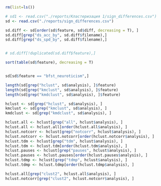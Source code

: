 
```r
rm(list=ls())

# sd1 <- read.csv("./reports/Кластеризация 1/sign_differences.csv")
sd <- read.csv("./reports/sign_differences.csv")
```


```r
sd.diff <- sd[order(sd$feature, sd$diff, decreasing = T), ]
sd.diff[grep("ds_acc_by", sd.diff$filename),]
sd.diff[grep("ds_spd_by", sd.diff$filename),]


# sd.diff[!duplicated(sd.diff$feature),]

```


```r
sort(table(sd$feature), decreasing = T)


sd[sd$feature == "bfst_neuroticism",]

length(sd[grep("hclust", sd$analysis), ]$feature)
length(sd[grep("kmclust", sd$analysis), ]$feature)
length(sd[grep("kmdclust", sd$analysis), ]$feature)
```

```r
hclust <- sd[grep("hclust", sd$analysis), ]
kmclust <- sd[grep("kmclust", sd$analysis), ]
kmdclust <- sd[grep("kmdclust", sd$analysis), ]

hclust.all <- hclust[grep("all", hclust$analysis), ]
hclust.all <- hclust.all[order(hclust.all$analysis), ]
hclust.notcorr <- hclust[grep("notcorr", hclust$analysis), ]
hclust.notcorr <- hclust.notcorr[order(hclust.notcorr$analysis), ]
hclust.tdm <- hclust[grep("tdm", hclust$analysis), ]
hclust.tdm <- hclust.tdm[order(hclust.tdm$analysis), ]
hclust.pauses <- hclust[grep("pauses", hclust$analysis), ]
hclust.pauses <- hclust.pauses[order(hclust.pauses$analysis), ]
hclust.tdmp <- hclust[grep("tdmp", hclust$analysis), ]
hclust.tdmp <- hclust.tdmp[order(hclust.tdmp$analysis), ]
```

```r
hclust.all[grep("clust2", hclust.all$analysis), ]
hclust.notcorr[grep("clust2", hclust.notcorr$analysis), ]
```

